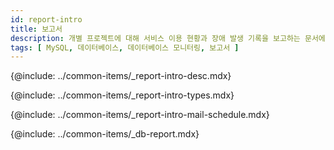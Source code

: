 ```yaml
---
id: report-intro
title: 보고서
description: 개별 프로젝트에 대해 서비스 이용 현황과 장애 발생 기록을 보고하는 문서에 대해 알아봅니다.
tags: [ MySQL, 데이터베이스, 데이터베이스 모니터링, 보고서 ]
---
```



<Note product='MySQL' link='../mysql-v1/report-intro' />

<!-- 개요 -->
{@include: ../common-items/_report-intro-desc.mdx}

<!-- ## 보고서의 종류 -->
{@include: ../common-items/_report-intro-types.mdx}

<!-- ## 메일 발송 예약 -->
{@include: ../common-items/_report-intro-mail-schedule.mdx}

{@include: ../common-items/_db-report.mdx}